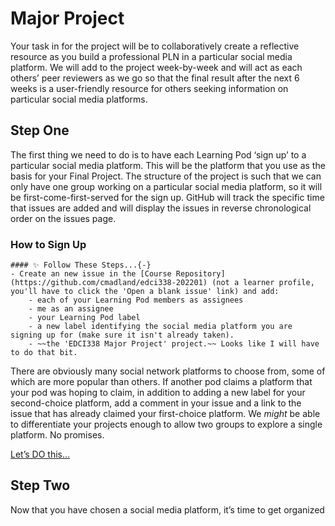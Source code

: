 # Major Project {-}

Your task in for the project will be to collaboratively create a reflective resource as you build a professional PLN in a particular social media platform. We will add to the project week-by-week and will act as each others' peer reviewers as we go so that the final result after the next 6 weeks is a user-friendly resource for others seeking information on particular social media platforms.

## Step One {-}

The first thing we need to do is to have each Learning Pod 'sign up' to a particular social media platform. This will be the platform that you use as the basis for your Final Project. The structure of the project is such that we can only have one group working on a particular social media platform, so it will be first-come-first-served for the sign up. GitHub will track the specific time that issues are added and will display the issues in reverse chronological order on the issues page.

### How to Sign Up {-}


```block
#### ✨ Follow These Steps...{-}
- Create an new issue in the [Course Repository](https://github.com/cmadland/edci338-202201) (not a learner profile, you'll have to click the 'Open a blank issue' link) and add:
    - each of your Learning Pod members as assignees
    - me as an assignee
    - your Learning Pod label
    - a new label identifying the social media platform you are signing up for (make sure it isn't already taken).
    - ~~the 'EDCI338 Major Project' project.~~ Looks like I will have to do that bit.
```

There are obviously many social network platforms to choose from, some of which are more popular than others. If another pod claims a platform that your pod was hoping to claim, in addition to adding a new label for your second-choice platform, add a comment in your issue and a link to the issue that has already claimed your first-choice platform. We *might* be able to differentiate your projects enough to allow two groups to explore a single platform. No promises.

[Let's DO this...](https://media.giphy.com/media/BpGWitbFZflfSUYuZ9/giphy.mp4)

## Step Two {-}

Now that you have chosen a social media platform, it's time to get organized 